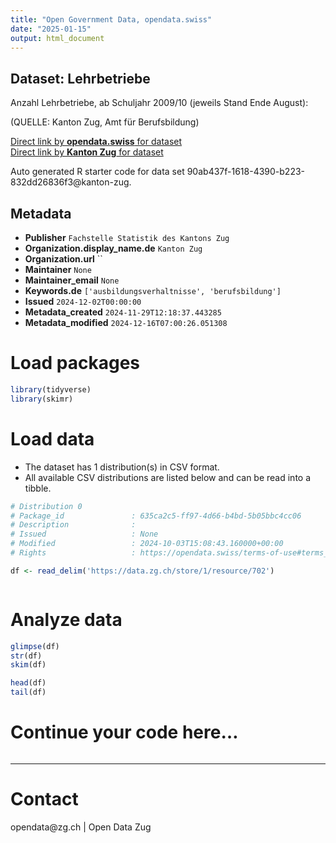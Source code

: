 ```yaml
---
title: "Open Government Data, opendata.swiss"
date: "2025-01-15"
output: html_document
---
```


## Dataset: Lehrbetriebe

Anzahl Lehrbetriebe, ab Schuljahr 2009/10 (jeweils Stand Ende August):

(QUELLE: Kanton Zug, Amt für Berufsbildung)

[Direct link by **opendata.swiss** for dataset](https://opendata.swiss/de/dataset/lehrbetriebe)<br>
[Direct link by **Kanton Zug** for dataset](https://www.zg.ch/behoerden/gesundheitsdirektion/statistikfachstelle/themen/bildung/berufsbildung)

Auto generated R starter code for data set 90ab437f-1618-4390-b223-832dd26836f3@kanton-zug.

## Metadata

- **Publisher** `Fachstelle Statistik des Kantons Zug`
- **Organization.display_name.de** `Kanton Zug`
- **Organization.url** ``
- **Maintainer** `None`
- **Maintainer_email** `None`
- **Keywords.de** `['ausbildungsverhaltnisse', 'berufsbildung']`
- **Issued** `2024-12-02T00:00:00`
- **Metadata_created** `2024-11-29T12:18:37.443285`
- **Metadata_modified** `2024-12-16T07:00:26.051308`


# Load packages

```r

library(tidyverse)
library(skimr)

```

# Load data

-   The dataset has 1 distribution(s) in CSV format.
-   All available CSV distributions are listed below and can be read into a tibble.

```r

# Distribution 0
# Package_id               : 635ca2c5-ff97-4d66-b4bd-5b05bbc4cc06
# Description              : 
# Issued                   : None
# Modified                 : 2024-10-03T15:08:43.160000+00:00
# Rights                   : https://opendata.swiss/terms-of-use#terms_open

df <- read_delim('https://data.zg.ch/store/1/resource/702')



```

# Analyze data

```r

glimpse(df)
str(df)
skim(df)

head(df)
tail(df)

```

# Continue your code here...

```r

```

------------------------------------------------------------------------

# Contact

opendata@zg.ch | Open Data Zug
